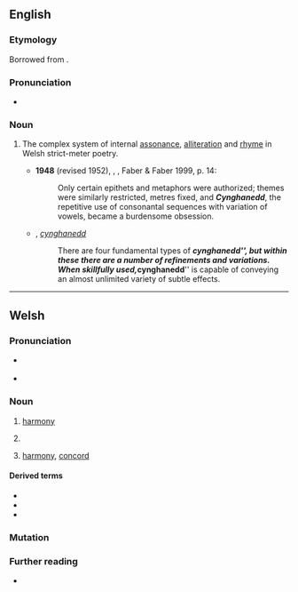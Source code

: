 ==English==
{{wikipedia|lang=en}}

===Etymology===
Borrowed from {{bor|en|cy|cynghanedd||harmony}}.

===Pronunciation===
* {{IPA|en|/kəŋˈhænɛð/}}

===Noun===
{{en-noun|-|cynganeddion}}

# {{lb|en|prosody}} The complex system of internal [[assonance]], [[alliteration]] and [[rhyme]] in Welsh strict-meter poetry.
#* '''1948''' (revised 1952), {{w|Robert Graves}}, ''{{w|The White Goddess}}'', Faber & Faber 1999, p. 14:
#*: Only certain epithets and metaphors were authorized; themes were similarly restricted, metres fixed, and '''''Cynghanedd''''', the repetitive use of consonantal sequences with variation of vowels, became a burdensome obsession.
#* {{rfdatek|en|Britannica Online Encyclopedia}}, ''[https://www.britannica.com/art/cynghanedd cynghanedd]''
#*: There are four fundamental types of '''''cynghanedd''''', but within these there are a number of refinements and variations. When skillfully used, '''''cynghanedd''''' is capable of conveying an almost unlimited variety of subtle effects.

----

==Welsh==

===Pronunciation===
* {{a|cy-N}} {{IPA|cy|/kəŋˈhanɛð/}}
* {{a|cy-S}} {{IPA|cy|/kəŋˈhaːnɛð/|/kəŋˈhanɛð/}}

===Noun===
{{cy-noun|f|cynganeddion}}

# {{lb|cy|music}} [[harmony]]
#: {{syn|cy|harmoni}}
# {{lb|cy|prosody}} {{l|en|cynghanedd}}
# [[harmony]], [[concord]]
#: {{syn|cy|cytgord}}

====Derived terms====
* {{l|cy|cynganeddol||in cynghanedd}}
* {{l|cy|cynganeddu||to compose cynghanedd}}
* {{l|cy|cynganeddwr||composer of cynghanedd}}

===Mutation===
{{cy-mut}}

===Further reading===
* {{R:cy:GPC}}